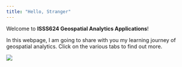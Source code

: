 ```yaml
---
title: "Hello, Stranger"
---
```


Welcome to **ISSS624 Geospatial Analytics Applications**!

In this webpage, I am going to share with you my learning journey of geospatial analytics. Click on the various tabs to find out more.

![](images/pusheen-wip.gif){fig-align="center"}
